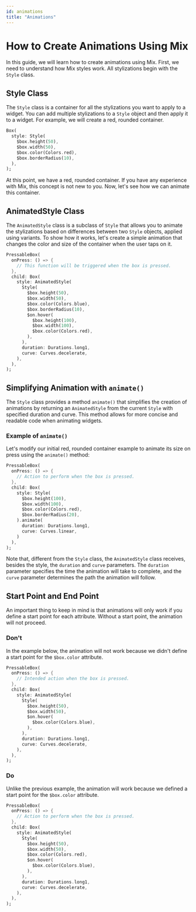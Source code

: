 ```yaml
---
id: animations
title: "Animations"
---
```


# How to Create Animations Using Mix

In this guide, we will learn how to create animations using Mix. First, we need to understand how Mix styles work. All stylizations begin with the `Style` class.

## Style Class

The `Style` class is a container for all the stylizations you want to apply to a widget. You can add multiple stylizations to a `Style` object and then apply it to a widget. For example, we will create a red, rounded container.

```dart
Box(
  style: Style(
    $box.height(50),
    $box.width(50),
    $box.color(Colors.red),
    $box.borderRadius(10),
  ),
);
```

At this point, we have a red, rounded container. If you have any experience with Mix, this concept is not new to you. Now, let's see how we can animate this container.

## AnimatedStyle Class

The `AnimatedStyle` class is a subclass of `Style` that allows you to animate the stylizations based on differences between two `Style` objects, applied using variants. To show how it works, let's create a simple animation that changes the color and size of the container when the user taps on it.

```dart
PressableBox(
  onPress: () => {
    // This function will be triggered when the box is pressed.
  },
  child: Box(
    style: AnimatedStyle(
      Style(
        $box.height(50),
        $box.width(50),
        $box.color(Colors.blue),
        $box.borderRadius(10),
        $on.hover(
          $box.height(100),
          $box.width(100),
          $box.color(Colors.red),
        ),
      ),
      duration: Durations.long1,
      curve: Curves.decelerate,
    ),
  ),
);
```

## Simplifying Animation with `animate()`

The `Style` class provides a method `animate()` that simplifies the creation of animations by returning an `AnimatedStyle` from the current `Style` with specified duration and curve. This method allows for more concise and readable code when animating widgets.

### Example of `animate()`

Let's modify our initial red, rounded container example to animate its size on press using the `animate()` method:

```dart
PressableBox(
  onPress: () => {
    // Action to perform when the box is pressed.
  },
  child: Box(
    style: Style(
      $box.height(100),
      $box.width(100),
      $box.color(Colors.red),
      $box.borderRadius(20),
    ).animate(
      duration: Durations.long1,
      curve: Curves.linear,
    )
  ),
);
```

Note that, different from the `Style` class, the `AnimatedStyle` class receives, besides the style, the `duration` and `curve` parameters. The `duration` parameter specifies the time the animation will take to complete, and the `curve` parameter determines the path the animation will follow.

## Start Point and End Point

An important thing to keep in mind is that animations will only work if you define a start point for each attribute. Without a start point, the animation will not proceed.

### Don't

In the example below, the animation will not work because we didn't define a start point for the `$box.color` attribute.

```dart
PressableBox(
  onPress: () => {
    // Intended action when the box is pressed.
  },
  child: Box(
    style: AnimatedStyle(
      Style(
        $box.height(50),
        $box.width(50),
        $on.hover(
          $box.color(Colors.blue),
        ),
      ),
      duration: Durations.long1,
      curve: Curves.decelerate,
    ),
  ),
);
```

### Do

Unlike the previous example, the animation will work because we defined a start point for the `$box.color` attribute.

```dart
PressableBox(
  onPress: () => {
    // Action to perform when the box is pressed.
  },
  child: Box(
    style: AnimatedStyle(
      Style(
        $box.height(50),
        $box.width(50),
        $box.color(Colors.red),
        $on.hover(
          $box.color(Colors.blue),
        ),
      ),
      duration: Durations.long1,
      curve: Curves.decelerate,
    ),
  ),
);
```
